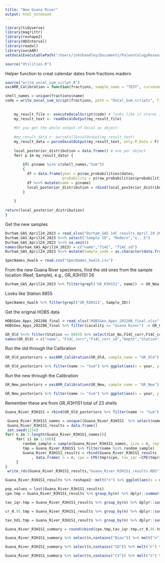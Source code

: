 ```yaml
---
title: "New Guana River"
output: html_notebook
---
```



```r
library(tidyverse)
library(magrittr)
library(reshape2)
library(HDInterval)
library(readxl)
library(oxcAAR)
setOxcalExecutablePath("/Users/johnhandley/Documents/PaleontologyResearch/Oysters/HOBS/Contract work/OxCal/bin/OxCalMac")
```
```r
source("Utilities.R")
```

Helper function to creat calendar dates from fractions madern
```r
source("write_oxcal_sum_script.R")
oxcARR_Calibration = function(fractions, sample_name = "TEST", curvename = "bombBahamasto10000calBP_Marine20",curvepath = "/Users/johnhandley/Documents/PaleontologyResearch/Oysters/HOBS/Contract work/OxCal/bombBahamasto10000calBP_Marine20.14c"){

shell_names = unique(fractions$name)
code = write_oxcal_sum_script(fractions, path = "OxCal_Sum_scripts", filename = sample_name,curvename = curvename,curvepath = curvepath)
    
    
    my_result_file <- executeOxcalScript(code) # looks like it stores it in JSON
    my_result_text <- readOxcalOutput(my_result_file)
    
    #Or you get the whole output of Oxcal as object:
    
    #my_result_data <- parseFullOxcalOutput(my_result_text)
    my_result_data = parseOxcalOutput(my_result_text, only.R_Date = F)
    
    local_posterior_distribution = data.frame() # one per object
    for( p in my_result_data) {
      
        if( p$name %in% c(shell_names,"Sum"))
        {
          df = data.frame(year = p$raw_probabilities$dates,
                          probability = p$raw_probabilities$probabilities/sum( p$raw_probabilities$probabilities))
          df %<>% mutate(name = p$name)
          local_posterior_distribution = rbind(local_posterior_distribution, df)
        }
      
    }
    
return(local_posterior_distribution)
}
```

Get the new samples

```r
Durham_GAS_April24_2023 = read_xlsx("Durham_GAS 14C results_April 24 2023.xlsx", skip = 1)
Durham_GAS_April24_2023 %<>% select("Sample ID", "Modern","±...5")
Durham_GAS_April24_2023 %<>% na.omit()
names(Durham_GAS_April24_2023) = c("name","f14C", "f14C_sd")
Durham_GAS_April24_2023 %<>% mutate(Sample_code = as.character(data.frame(strsplit(name, " "))[1,]))
```
```r
SpecNames_Xwalk = read.csv("SpecNames_Xwalk.csv")

```


From the new Guana River specimens, find the old ones from the sample location (Reef, Sample), e.g., GR_R3H1S1 26
```r
Durham_GAS_April24_2023 %>% filter(grepl("GR_R3H1S1", name)) -> GR_New

```

Looks like Station 8855
```r
SpecNames_Xwalk %>% filter(grepl("GR_R3H1S1", Sample_ID))
```


Get the original HOBS data
```r

HOBSGeo_Apps_202208_final = read_xlsx("HOBSGeo_Apps_202208_final.xlsx", sheet = "DR3", skip = 31 )
HOBSGeo_Apps_202208_final %>% filter(Locality == "Guana River") -> GR_Old

GR_Old %<>% filter(Station == 8855) %>% select(Cat_No,F14C_corr,F14C_corr_sd,Depth,Station)
names(GR_Old) = c("name", "F14C_corr","F14C_corr_sd","Depth","Station")
```

Run the old through the Calibration
```r
GR_Old_posteriors = oxcARR_Calibration(GR_Old, sample_name = "GR_Old")
```

```r
GR_Old_posteriors %>% filter(name != "Sum") %>% ggplot(aes(x = year, y = probability, color = name)) + geom_line(show.legend = FALSE) + xlim(c(1950,2020))
```

Run the new through the Calibration
```r
GR_New_posteriors = oxcARR_Calibration(GR_New, sample_name = "GR_New")
```

```r
GR_New_posteriors %>% filter(name != "Sum") %>% ggplot(aes(x = year, y = probability, color = name)) + geom_line(show.legend = FALSE)+ xlim(c(1950,2020))
```
Remember these are from GR_R3H1S1
total of 23 shells
```r
Guana_River_R3H1S1 = rbind(GR_Old_posteriors %>% filter(name != "Sum"),GR_New_posteriors %>% filter(name != "Sum"))
```

```r
 Guana_River_R3H1S1_names = unique((Guana_River_R3H1S1  %>% select(name))$name) 
 Guana_River_R3H1S1_results = data.frame()
 set.seed(1234)
for( n in 2:length(Guana_River_R3H1S1_names)){
     for( ii in 1:100){
        random_sample = sample(Guana_River_R3H1S1_names, size = n, replace = FALSE)
        tmp = Guana_River_R3H1S1 %>% filter(name %in% random_sample)
        Guana_River_R3H1S1_results = rbind(Guana_River_R3H1S1_results
            , data.frame( n = n, cpe = CPE(tmp)$cpe, tav_iqr =CPE(tmp)$tav_iqr, cr_0.95 = CR_95_TAV(tmp), tav_hdi = HDI_95_TAV(tmp))) #, ETA = ETA(tmp) ))
     }
}
 write_rds(Guana_River_R3H1S1_results,"Guana_River_R3H1S1_results.RDS")
```

```r
Guana_River_R3H1S1_results %>% reshape2::melt("n") %>% ggplot(aes(x = n, y = value)) + geom_jitter(width = 0.2) + geom_smooth(color = "orange") + facet_wrap(~variable) + ggtitle("Guana River")
```

```r
pop_values = last(Guana_River_R3H1S1_results)
cpe.tmp = Guana_River_R3H1S1_results %>% group_by(n) %>% dplyr::summarize( cpe_Bias = Bias(cpe, pop_values$cpe), cpe_SD = StandardDeviation(cpe, pop_values$cpe), cpe_CV =  StandardDeviation(cpe, pop_values$cpe)/pop_values$cpe)

tav_iqr.tmp = Guana_River_R3H1S1_results %>% group_by(n) %>% dplyr::summarize( tav_iqr_Bias = Bias(tav_iqr, pop_values$tav_iqr), tav_iqr_SD = StandardDeviation(tav_iqr, pop_values$tav_iqr), tav_iqr_CV =  StandardDeviation(tav_iqr, pop_values$tav_iqr)/pop_values$tav_iqr) %>% select(-n)

cr_0.95.tmp = Guana_River_R3H1S1_results %>% group_by(n) %>% dplyr::summarize( cr_0.95_Bias = Bias(cr_0.95, pop_values$cr_0.95), cr_0.95_SD = StandardDeviation(cr_0.95, pop_values$cr_0.95), cr_0.95_CV =  StandardDeviation(cr_0.95, pop_values$cr_0.95)/pop_values$cr_0.95)%>% select(-n)

tav_hdi.tmp = Guana_River_R3H1S1_results %>% group_by(n) %>% dplyr::summarize( tav_hdi_Bias = Bias(tav_hdi, pop_values$tav_hdi), tav_hdi_SD = StandardDeviation(tav_hdi, pop_values$tav_hdi), tav_hdi_CV =  StandardDeviation(tav_hdi, pop_values$tav_hdi)/pop_values$tav_hdi)%>% select(-n)

Guana_River_R3H1S1_summary = round(cbind(cpe.tmp,tav_iqr.tmp,cr_0.95.tmp,tav_hdi.tmp), 3)
```

```r
Guana_River_R3H1S1_summary %>% select(n,contains("Bias")) %>% melt("n") %>% ggplot(aes(x = n, y = value, color = variable)) + geom_line()+ ylab("Bias") + ggtitle("Guana River")
```
```r
Guana_River_R3H1S1_summary %>% select(n,contains("SD")) %>% melt("n") %>% ggplot(aes(x = n, y = value, color = variable)) + geom_line() + ylab("SD")+ ggtitle("Guana River")
```

```r
Guana_River_R3H1S1_summary %>% select(n,contains("CV")) %>% melt("n") %>% ggplot(aes(x = n, y = value, color = variable)) + geom_line()+ ylab("CV")+ ggtitle("Guana River")
```
